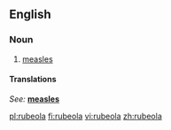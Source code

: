 ==English==

===Noun===
{{en-noun}}

# [[measles]]

====Translations====
{{top}}
''See:'' '''[[measles]]'''
{{bottom}}

[[pl:rubeola]]
[[fi:rubeola]]
[[vi:rubeola]]
[[zh:rubeola]]
